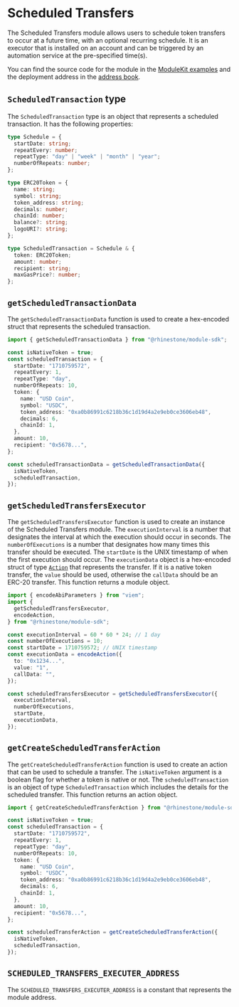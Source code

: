 # Scheduled Transfers

The Scheduled Transfers module allows users to schedule token transfers to occur at a future time, with an optional recurring schedule. It is an executor that is installed on an account and can be triggered by an automation service at the pre-specified time(s).

You can find the source code for the module in the [ModuleKit examples](https://github.com/rhinestonewtf/modulekit/blob/main/examples/src/ScheduledTransactions/ScheduledTransfers.sol) and the deployment address in the [address book](../../overview/address-book.mdx).

## `ScheduledTransaction` type

The `ScheduledTransaction` type is an object that represents a scheduled transaction. It has the following properties:

```typescript
type Schedule = {
  startDate: string;
  repeatEvery: number;
  repeatType: "day" | "week" | "month" | "year";
  numberOfRepeats: number;
};

type ERC20Token = {
  name: string;
  symbol: string;
  token_address: string;
  decimals: number;
  chainId: number;
  balance?: string;
  logoURI?: string;
};

type ScheduledTransaction = Schedule & {
  token: ERC20Token;
  amount: number;
  recipient: string;
  maxGasPrice?: number;
};
```

## `getScheduledTransactionData`

The `getScheduledTransactionData` function is used to create a hex-encoded struct that represents the scheduled transaction.

```typescript
import { getScheduledTransactionData } from "@rhinestone/module-sdk";

const isNativeToken = true;
const scheduledTransaction = {
  startDate: "1710759572",
  repeatEvery: 1,
  repeatType: "day",
  numberOfRepeats: 10,
  token: {
    name: "USD Coin",
    symbol: "USDC",
    token_address: "0xa0b86991c6218b36c1d19d4a2e9eb0ce3606eb48",
    decimals: 6,
    chainId: 1,
  },
  amount: 10,
  recipient: "0x5678...",
};

const scheduledTransactionData = getScheduledTransactionData({
  isNativeToken,
  scheduledTransaction,
});
```

## `getScheduledTransfersExecutor`

The `getScheduledTransfersExecutor` function is used to create an instance of the Scheduled Transfers module. The `executionInterval` is a number that designates the interval at which the execution should occur in seconds. The `numberOfExecutions` is a number that designates how many times this transfer should be executed. The `startDate` is the UNIX timestamp of when the first execution should occur. The `executionData` object is a hex-encoded struct of type [`Action`](../build/accounts#action-object) that represents the transfer. If it is a native token transfer, the `value` should be used, otherwise the `callData` should be an ERC-20 transfer. This function returns a module object.

```typescript
import { encodeAbiParameters } from "viem";
import {
  getScheduledTransfersExecutor,
  encodeAction,
} from "@rhinestone/module-sdk";

const executionInterval = 60 * 60 * 24; // 1 day
const numberOfExecutions = 10;
const startDate = 1710759572; // UNIX timestamp
const executionData = encodeAction({
  to: "0x1234...",
  value: "1",
  callData: "",
});

const scheduledTransfersExecutor = getScheduledTransfersExecutor({
  executionInterval,
  numberOfExecutions,
  startDate,
  executionData,
});
```

## `getCreateScheduledTransferAction`

The `getCreateScheduledTransferAction` function is used to create an action that can be used to schedule a transfer. The `isNativeToken` argument is a boolean flag for whether a token is native or not. The `scheduledTransaction` is an object of type `ScheduledTransaction` which includes the details for the scheduled transfer. This function returns an action object.

```typescript
import { getCreateScheduledTransferAction } from "@rhinestone/module-sdk";

const isNativeToken = true;
const scheduledTransaction = {
  startDate: "1710759572",
  repeatEvery: 1,
  repeatType: "day",
  numberOfRepeats: 10,
  token: {
    name: "USD Coin",
    symbol: "USDC",
    token_address: "0xa0b86991c6218b36c1d19d4a2e9eb0ce3606eb48",
    decimals: 6,
    chainId: 1,
  },
  amount: 10,
  recipient: "0x5678...",
};

const scheduledTransferAction = getCreateScheduledTransferAction({
  isNativeToken,
  scheduledTransaction,
});
```

## `SCHEDULED_TRANSFERS_EXECUTER_ADDRESS`

The `SCHEDULED_TRANSFERS_EXECUTER_ADDRESS` is a constant that represents the module address.

